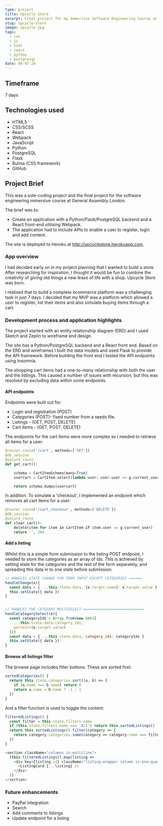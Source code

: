 ```yaml
---
type: project
title: Upcycle Store
excerpt: Final project for my Immersive Software Engineering Course at General Assembly London.
slug: upcycle-store
image: upcycle.jpg
tags:
  - css
  - js
  - html
  - react
  - python
  - postgresql
date: 09-07-20
---
```


[githubrepo]: https://github.com/richyarwood/Upcycle-Store

## Timeframe
7 days

## Technologies used
* HTML5
* CSS/SCSS
* React
* Webpack
* JavaScript
* Python
* PostgreSQL
* Flask
* Bulma (CSS framework)
* GitHub

## Project Brief
This was a sole-coding project and the final project for the software engineering immersive course at General Assembly London.

The brief was to:
* Create an application with a Python/Flask/PostgreSQL backend and a React front-end utilising Webpack.
* The application had to include APIs to enable a user to register, login and add content.

The site is deployed to Heroku at http://upcyclestore.herokuapp.com.

### App overview

I had decided early on in my project planning that I wanted to build a store. After researching for inspiration, I thought it would be fun to combine the creativity of giving old things a new lease of life with a shop. Upcycle Store was born.

I realised that to build a complete ecommerce platform was a challenging task in just 7 days. I decided that my MVP was a platform which allowed a user to register, list their items and also simulate buying items through a cart.

### Development process and application highlights

The project started with an entity relationship diagram (ERD) and I used Sketch and Zeplin to wireframe and design.

The site has a Python/PostgreSQL backend and a React front end. Based on the ERD and wireframes I built the data models and used Flask to provide the API framework. Before building the front end I tested the API endpoints using Insomnia.

The shopping cart items had a one-to-many relationship with both the user and the listings. This caused a number of issues with recursion, but this was resolved by excluding data within some endpoints.

#### API endpoints

Endpoints were built out for:

* Login and registration (POST)
* Categories (POST)- fixed number from a seeds file.
* Listings - (GET, POST, DELETE)
* Cart items - (GET, POST, DELETE)

The endpoints for the cart items were more complex as I needed to retrieve all items for a user:

```python
@router.route('/cart', methods=['GET'])
@db_session
@secure_route
def get_cart():

    schema = CartItemSchema(many=True)
    usercart = CartItem.select(lambda user: user.user == g.current_user)

    return schema.dumps(usercart)
```

In addition. To simulate a 'checkout', I implemented an endpoint which removes all cart items for a user:

```python
@router.route('/cart_checkout', methods=['DELETE'])
@db_session
@secure_route
def clear_cart():
    delete(item for item in CartItem if item.user == g.current_user)
    return '', 204
```

#### Add a listing

Whilst this is a simple form submission to the listing POST endpoint, I needed to store the categories as an array of ids. This is achieved by setting state for the categories and the rest of the form separately, and spreading this data in to one state before submission:

```js
// HANDLES STATE CHANGE FOR FORM INPUT EXCEPT CATEGORIES ======
handleChange(e){
  const data = { ...this.state.data, [e.target.name]: e.target.value }
  this.setState({ data })
}


// HANDLES THE CATEGORY MULTISELECT ============================
handleCategorySelect(e){
  const categoryIds = Array.from(new Set([
    ...this.state.data.category_ids,
    parseInt(e.target.value)
  ]))
  const data = { ...this.state.data, category_ids: categoryIds }
  this.setState({ data })
}
```

#### Browse all listings filter

The browse page includes filter buttons. These are sorted first:

```js
sortedCategories() {
  return this.state.categories.sort((a, b) => {
    if (a.name === b.name) return 0
    return a.name < b.name ? -1 : 1
  })
}
```

And a filter function is used to toggle the content:

```js
filteredListings() {
  const filter = this.state.filters.name
  if (this.state.filters.name === 'All') return this.sortedListings()
  return this.sortedListings().filter(category => {
    return category.categories.some(category => category.name === filter)
  })
}

<section className="columns is-multiline">
  {this.filteredListings().map(listing =>
    <div key={listing.id} className="listing-wrapper column is-one-quarter">
      <ListingCard {...listing} />
    </div>
  )}
</section>
```

### Future enhancements
* PayPal integration
* Search
* Add comments to listings
* Update endpoint for a listing
